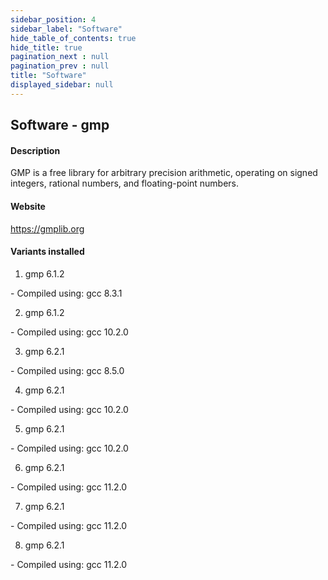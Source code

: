 ```yaml
---
sidebar_position: 4
sidebar_label: "Software"
hide_table_of_contents: true
hide_title: true
pagination_next : null
pagination_prev : null
title: "Software"
displayed_sidebar: null
---
```


## Software - gmp


#### Description
GMP is a free library for arbitrary precision arithmetic, operating on signed integers, rational numbers, and floating-point numbers.

#### Website
https://gmplib.org

#### Variants installed
1. gmp 6.1.2
<div class="ul-circle">
    - Compiled using: gcc 8.3.1
</div>

2. gmp 6.1.2
<div class="ul-circle">
    - Compiled using: gcc 10.2.0
</div>

3. gmp 6.2.1
<div class="ul-circle">
    - Compiled using: gcc 8.5.0
</div>

4. gmp 6.2.1
<div class="ul-circle">
    - Compiled using: gcc 10.2.0
</div>

5. gmp 6.2.1
<div class="ul-circle">
    - Compiled using: gcc 10.2.0
</div>

6. gmp 6.2.1
<div class="ul-circle">
    - Compiled using: gcc 11.2.0
</div>

7. gmp 6.2.1
<div class="ul-circle">
    - Compiled using: gcc 11.2.0
</div>

8. gmp 6.2.1
<div class="ul-circle">
    - Compiled using: gcc 11.2.0
</div>

